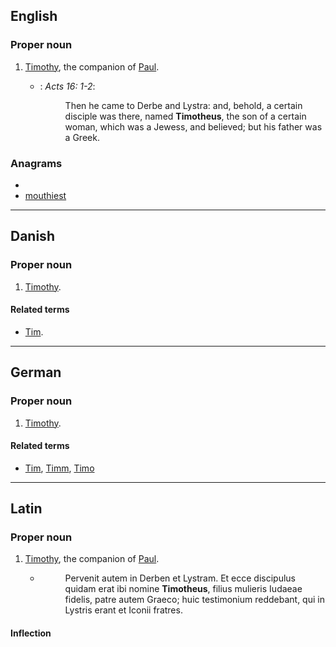 ==English==

===Proper noun===
{{en-proper noun}}

# {{biblical character}} [[Timothy]], the companion of [[Paul]].
#* {{RQ:Authorized Version}}: ''Acts 16: 1-2'':
#*: Then he came to Derbe and Lystra: and, behold, a certain disciple was there, named '''Timotheus''', the son of a certain woman, which was a Jewess, and believed; but his father was a Greek.

===Anagrams===
* {{alphagram|ehimosttu}}
* [[mouthiest#English|mouthiest]]


----

==Danish==

===Proper noun===
{{infl|da|proper noun}}

# {{biblical character|lang=da}} [[Timothy]].

====Related terms====
* {{qualifier|given name}} [[Tim]].

----

==German==

===Proper noun===
{{infl|de|proper noun}}

# {{biblical character|lang=de}} [[Timothy]].

====Related terms====
* {{qualifier|given names}} [[Tim]], [[Timm]], [[Timo]]

----

==Latin==

===Proper noun===
{{infl|la|proper noun}}

# {{biblical character|lang=la}} [[Timothy]], the companion of [[Paul]].
#* {{RQ:Vulgate|Actus Apostolorum|16|1-2}}
#*: Pervenit autem in Derben et Lystram. Et ecce discipulus quidam erat ibi nomine '''Timotheus''', filius mulieris Iudaeae fidelis, patre autem Graeco; huic testimonium reddebant, qui in Lystris erant et Iconii fratres.

====Inflection====
{{Latin-decl
|nom-sg=Timotheus
|gen-sg=Timotheī
|dat-sg=Timotheō
|acc-sg=Timotheum
|abl-sg=Timotheō
|voc-sg=Timothee
| nom-pl = — | gen-pl = — | dat-pl = — | acc-pl = — | abl-pl = — | voc-pl = —
}}